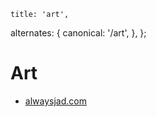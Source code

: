 

    title: 'art',
  alternates: {
      canonical: '/art',
  },
};


# Art

<AnimatedName />

- [alwaysjad.com](https://alwaysjad.com)